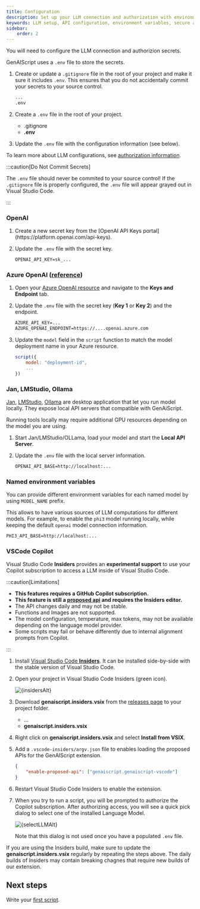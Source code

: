 ```yaml
---
title: Configuration
description: Set up your LLM connection and authorization with environment variables for seamless integration.
keywords: LLM setup, API configuration, environment variables, secure authorization, LLM integration
sidebar:
    order: 2
---
```




You will need to configure the LLM connection and authorizion secrets. 

GenAIScript uses a `.env` file to store the secrets.

<Steps>

<ol>

<li>

Create or update a `.gitignore` file in the root of your project and make it sure it includes `.env`.
This ensures that you do not accidentally commit your secrets to your source control.

```txt title=".gitignore" ".env"
...
.env
```

</li>

<li>

Create a `.env` file in the root of your project.

<FileTree>

-  .gitignore
-  **.env**
</FileTree>

</li>

<li>

Update the `.env` file with the configuration information (see below).

</li>

</ol>

</Steps>

To learn more about LLM configurations, 
see [authorization information](/genaiscript/reference/token).

:::caution[Do Not Commit Secrets]

The `.env` file should never be commited to your source control!
If the `.gitignore` file is properly configured, 
the `.env` file will appear grayed out in Visual Studio Code.

:::


### OpenAI

<Steps>

<ol>

<li>
Create a new secret key from the [OpenAI API Keys portal](https://platform.openai.com/api-keys).
</li>

<li>

Update the `.env` file with the secret key.

```txt title=".env"
OPENAI_API_KEY=sk_...
```
</li>

</ol>

</Steps>

### Azure OpenAI ([reference](https://learn.microsoft.com/en-us/azure/ai-services/openai/reference#chat-completions))

<Steps>

<ol>

<li>

Open your [Azure OpenAI resource](https://portal.azure.com) and navigate to the **Keys and Endpoint** tab.

</li>

<li>

Update the `.env` file with the secret key (**Key 1** or **Key 2**) and the endpoint.

```txt title=".env"
AZURE_API_KEY=...
AZURE_OPENAI_ENDPOINT=https://....openai.azure.com
```

</li>

<li>

Update the `model` field in the `script` function to match the model deployment name in your Azure resource.

```js "model"
script({
    model: "deployment-id",
    ...
})
```

</li>

</ol>

</Steps>

### Jan, LMStudio, Ollama

[Jan](https://jan.ai/), [LMStudio](https://lmstudio.ai/), [Ollama](https://ollama.ai/) 
are desktop application that let you run model locally. They expose local API servers 
that compatible with GenAiScript.

Running tools locally may require additional GPU resources depending on the model you are using.

<Steps>

<ol>

<li>

Start Jan/LMStudio/OLLama, load your model and start the **Local API Server**.

</li>

<li>

Update the `.env` file with the local server information.

```txt title=".env"
OPENAI_API_BASE=http://localhost:...
```

</li>

</ol>

</Steps>

### Named environment variables

You can provide different environment variables
for each named model by using `MODEL_NAME` prefix.

This allows to have various sources of LLM computations
for different models. For example, to enable the `phi3`
model running locally, while keeping the default `openai` model connection information.

```txt title=".env"
PHI3_API_BASE=http://localhost:...
```

### VSCode Copilot

Visual Studio Code **Insiders** provides an **experimental 
support** to use your Copilot subscription to access a LLM inside of Visual Studio Code.

:::caution[Limitations]

-   **This features requires a GitHub Copilot subscription.**
-   **This feature is still a [proposed api](https://github.com/microsoft/vscode/blob/main/src/vscode-dts/vscode.proposed.languageModels.d.ts) and requires the Insiders editor.**
-   The API changes daily and may not be stable.
-   Functions and Images are not supported.
-   The model configuration, temperature, max tokens, may not be available depending on the language model provider.
-   Some scripts may fail or behave differently due to internal alignment prompts from Copilot.

:::

<Steps>

<ol>

<li>

Install [Visual Studio Code **Insiders**](https://code.visualstudio.com/insiders/). 
It can be installed side-by-side with the stable version of Visual Studio Code.

</li>

<li>

Open your project in Visual Studio Code Insiders (green icon).

<Image src={insidersSrc} alt={insidersAlt} />

</li>

<li>

Download **genaiscript.insiders.vsix** from the [releases page](https://github.com/microsoft/genaiscript/releases/latest)
to your project folder.

<FileTree>

- ...
- **genaiscript.insiders.vsix**

</FileTree>

</li>

<li>

Right click on **genaiscript.insiders.vsix** and select **Install from VSIX**.

</li>

<li>

Add a `.vscode-insiders/argv.json` file to enables loading the proposed APIs for the GenAIScript extension.

```json title=".vscode-insiders/argv.json"
{
    "enable-proposed-api": ["genaiscript.genaiscript-vscode"]
}
```

</li>

<li>

Restart Visual Studio Code Insiders to enable the extension.

</li>

<li>

When you try to run a script, you will be prompted to authorize the Copilot subscription.
After authorizing access, you will see a quick pick dialog to select one of the installed Language Model.

<Image src={selectLLMSrc} alt={selectLLMAlt} />

Note that this dialog is not used once you have a populated `.env` file.

</li>

</ol>

</Steps>

If you are using the Insiders build, make sure to update the **genaiscript.insiders.vsix** regularly
by repeating the steps above. The daily builds of Insiders may contain breaking chagnes that require new builds
of our extension.

## Next steps

Write your [first script](/genaiscript/getting-started/your-first-genai-script).
